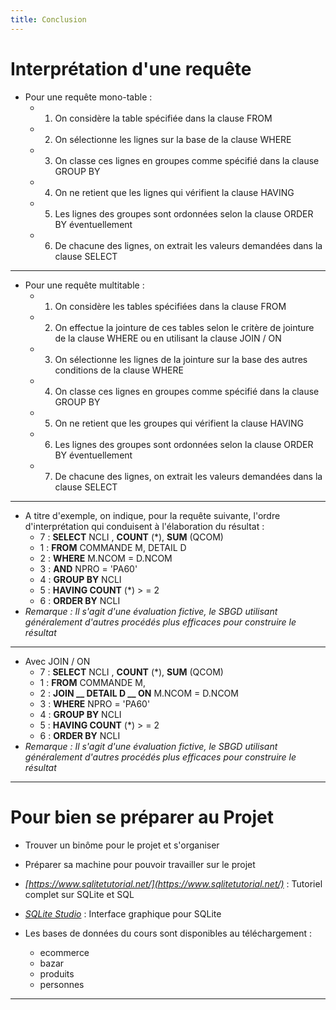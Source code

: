 ```yaml
---
title: Conclusion
---
```



<Slide>
</Slide>


# Interprétation d'une requête

* Pour une requête mono-table :
  * 1. On considère la table spécifiée dans la clause FROM
  * 2. On sélectionne les lignes sur la base de la clause WHERE
  * 3. On classe ces lignes en groupes comme spécifié dans la clause GROUP BY
  * 4. On ne retient que les lignes qui vérifient la clause HAVING
  * 5. Les lignes des groupes sont ordonnées selon la clause ORDER BY éventuellement
  * 6. De chacune des lignes, on extrait les valeurs demandées dans la clause SELECT


---


* Pour une requête multitable :
  * 1. On considère les tables spécifiées dans la clause FROM
  * 2. On effectue la jointure de ces tables selon le critère de jointure de la clause WHERE ou en utilisant la clause JOIN / ON
  * 3. On sélectionne les lignes de la jointure sur la base des autres conditions de la clause WHERE
  * 4. On classe ces lignes en groupes comme spécifié dans la clause GROUP BY
  * 5. On ne retient que les groupes qui vérifient la clause HAVING
  * 6. Les lignes des groupes sont ordonnées selon la clause ORDER BY éventuellement
  * 7. De chacune des lignes, on extrait les valeurs demandées dans la clause SELECT


---


* A titre d'exemple, on indique, pour la requête suivante, l'ordre d'interprétation qui conduisent à l'élaboration du résultat :
  * 7 :  __SELECT__  NCLI ,  __COUNT__ (*),  __SUM__ (QCOM)
  * 1 :  __FROM__  COMMANDE M, DETAIL D
  * 2 :  __WHERE__  M.NCOM = D.NCOM
  * 3 :  __AND__  NPRO = 'PA60'
  * 4 :  __GROUP BY__  NCLI
  * 5 :  __HAVING COUNT__ (*) > = 2
  * 6 :  __ORDER BY__  NCLI
* _Remarque : Il s'agit d'une évaluation fictive, le SBGD utilisant généralement d'autres procédés plus efficaces pour construire le résultat_


---


* Avec JOIN / ON
  * 7 :  __SELECT__  NCLI ,  __COUNT__ (*),  __SUM__ (QCOM)
  * 1 :  __FROM__  COMMANDE M,
  * 2 :  __JOIN __ DETAIL D __      ON__  M.NCOM = D.NCOM
  * 3 :  __WHERE__  NPRO = 'PA60'
  * 4 :  __GROUP BY__  NCLI
  * 5 :  __HAVING COUNT__ (*) > = 2
  * 6 :  __ORDER BY__  NCLI
* _Remarque : Il s'agit d'une évaluation fictive, le SBGD utilisant généralement d'autres procédés plus efficaces pour construire le résultat_


---


# Pour bien se préparer au Projet

* Trouver un binôme pour le projet et s'organiser
* Préparer sa machine pour pouvoir travailler sur le projet
* _[https://www.sqlitetutorial.net/](https://www.sqlitetutorial.net/)_  : Tutoriel complet sur SQLite et SQL
* _[SQLite Studio](https://github.com/pawelsalawa/sqlitestudio/releases)_  : Interface graphique pour SQLite

* Les bases de données du cours sont disponibles au téléchargement :

  * ecommerce
  * bazar
  * produits
  * personnes
  

---
